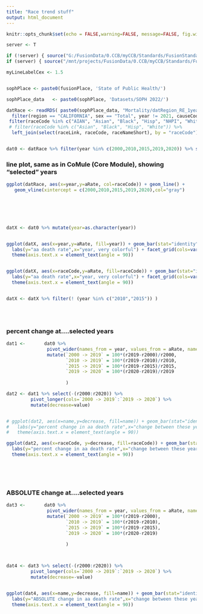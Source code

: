 ```yaml
---
title: "Race trend stuff"
output: html_document
---
```




```r
knitr::opts_chunk$set(echo = FALSE,warning=FALSE, message=FALSE, fig.width=11, fig.align = "center")

```




```r
server <- T

if (!server) { source("G:/FusionData/0.CCB/myCCB/Standards/FusionStandards.R") }
if (server) { source("/mnt/projects/FusionData/0.CCB/myCCB/Standards/FusionStandards.R") }

myLineLabelCex <- 1.5


sophPlace <- paste0(fusionPlace, 'State of Public Health/')

sophPlace_data   <- paste0(sophPlace, 'Datasets/SOPH 2022/')

datRace <- readRDS( paste0(sophPlace_data, "Mortality/datRegion_RE_1year.RDS")) %>%
  filter(region == "CALIFORNIA", sex == "Total", year != 2021, causeCode == "0") %>%
 filter(raceCode %in% c("AIAN", "Asian", "Black", "Hisp", "NHPI", "White")) %>%
 # filter(raceCode %in% c("Asian", "Black", "Hisp", "White")) %>%
  left_join(select(raceLink, raceCode, raceNameShort), by = "raceCode")


dat0 <- datRace %>% filter(year %in% c(2000,2010,2015,2019,2020)) %>% select(year, raceCode, aRate)

```


### line plot, same as in CoMule (Core Module), showing "selected" years

```r
ggplot(datRace, aes(x=year,y=aRate, col=raceCode)) + geom_line() + 
   geom_vline(xintercept = c(2000,2010,2015,2019,2020),col="gray")




       
```


```r

datX <- dat0 %>% mutate(year=as.character(year))


ggplot(datX, aes(x=year,y=aRate, fill=year)) + geom_bar(stat="identity",position="dodge", show.legend = FALSE) +
  labs(y="aa death rate",x="year, very colorful") + facet_grid(cols=vars(raceCode)) + 
  theme(axis.text.x = element_text(angle = 90))


ggplot(datX, aes(x=raceCode,y=aRate, fill=raceCode)) + geom_bar(stat="identity",position="dodge", show.legend = FALSE) +
  labs(y="aa death rate",x="year, very colorful") + facet_grid(cols=vars(year)) + 
  theme(axis.text.x = element_text(angle = 90))


datX <- datX %>% filter(! (year %in% c("2010","2015")) )



```



<br>

### percent change at....selected years


```r
dat1 <-       dat0 %>%
               pivot_wider(names_from = year, values_from = aRate, names_prefix = "r") %>%
               mutate(`2000 -> 2019` = 100*(r2019-r2000)/r2000,
                      `2010 -> 2019` = 100*(r2019-r2010)/r2010,
                      `2015 -> 2019` = 100*(r2019-r2015)/r2015,
                      `2019 -> 2020` = 100*(r2020-r2019)/r2019
                      
                      )

dat2 <- dat1 %>% select(-(r2000:r2020)) %>%
         pivot_longer(cols=`2000 -> 2019`:`2019 -> 2020`) %>%
         mutate(decrease=value)


# ggplot(dat2, aes(x=name,y=decrease, fill=name)) + geom_bar(stat="identity",position="dodge", show.legend = FALSE) +
#   labs(y="percent change in aa death rate",x="change between these years") + facet_grid(cols=vars(raceCode)) + 
#   theme(axis.text.x = element_text(angle = 90))

ggplot(dat2, aes(x=raceCode, y=decrease, fill=raceCode)) + geom_bar(stat="identity",position="dodge", show.legend = FALSE) +
  labs(y="percent change in aa death rate",x="change between these years") + facet_grid(cols=vars(name)) + 
  theme(axis.text.x = element_text(angle = 90))

  
```

<br>
       
### ABSOLUTE change at....selected years


```r

dat3 <-       dat0 %>%
               pivot_wider(names_from = year, values_from = aRate, names_prefix = "r") %>%
               mutate(`2000 -> 2019` = 100*(r2019-r2000),
                      `2010 -> 2019` = 100*(r2019-r2010),
                      `2015 -> 2019` = 100*(r2019-r2015),
                      `2019 -> 2020` = 100*(r2020-r2019)
                      
                      )



dat4 <- dat3 %>% select(-(r2000:r2020)) %>%
         pivot_longer(cols=`2000 -> 2019`:`2019 -> 2020`) %>%
         mutate(decrease=-value)


ggplot(dat4, aes(x=name,y=decrease, fill=name)) + geom_bar(stat="identity",position="dodge", show.legend = FALSE) +
  labs(y="ABSOLUTE change in aa death rate",x="change between these years") + facet_grid(cols=vars(raceCode)) + 
  theme(axis.text.x = element_text(angle = 90))

```






  



  


